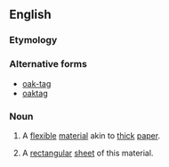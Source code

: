==English==
===Etymology===
{{rfe}}
===Alternative forms===
*[[oak-tag]]
*[[oaktag]]
===Noun===
{{en-noun|s|-}}
#{{uncountable}} A [[flexible]] [[material]] akin to [[thick]] [[paper]].
#{{countable}} A [[rectangular]] [[sheet]] of this material.